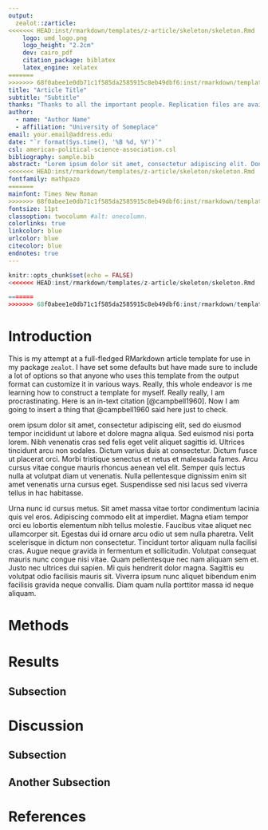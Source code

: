```yaml
---
output:
  zealot::zarticle:
<<<<<<< HEAD:inst/rmarkdown/templates/z-article/skeleton/skeleton.Rmd
    logo: umd_logo.png
    logo_height: "2.2cm"
    dev: cairo_pdf
    citation_package: biblatex
    latex_engine: xelatex
=======
>>>>>>> 68f0abee1e0db71c1f585da2585915c8eb49dbf6:inst/rmarkdown/templates/zarticle/skeleton/skeleton.Rmd
title: "Article Title"
subtitle: "Subtitle"
thanks: "Thanks to all the important people. Replication files are available on request."
author:
  - name: "Author Name"
  - affiliation: "University of Someplace"
email: your.email@address.edu
date: "`r format(Sys.time(), '%B %d, %Y')`"
csl: american-political-science-association.csl
bibliography: sample.bib
abstract: "Lorem ipsum dolor sit amet, consectetur adipiscing elit. Donec sit amet libero justo. Pellentesque eget nibh ex. Aliquam tincidunt egestas lectus id ullamcorper. Proin tellus orci, posuere sed cursus at, bibendum ac odio. Nam consequat non ante eget aliquam. Nulla facilisis tincidunt elit. Nunc hendrerit pellentesque quam, eu imperdiet ipsum porttitor ut. Interdum et malesuada fames ac ante ipsum primis in faucibus. Suspendisse potenti. Duis vitae nibh mauris. Duis nec sem sit amet ante dictum mattis. Suspendisse diam velit, maximus eget commodo at, faucibus et nisi. Ut a pellentesque eros, sit amet suscipit eros. Nunc tincidunt quis risus suscipit vestibulum. Quisque eu fringilla massa."
<<<<<<< HEAD:inst/rmarkdown/templates/z-article/skeleton/skeleton.Rmd
fontfamily: mathpazo
=======
mainfont: Times New Roman
>>>>>>> 68f0abee1e0db71c1f585da2585915c8eb49dbf6:inst/rmarkdown/templates/zarticle/skeleton/skeleton.Rmd
fontsize: 11pt
classoption: twocolumn #alt: onecolumn.
colorlinks: true
linkcolor: blue
urlcolor: blue
citecolor: blue
endnotes: true
---
```


```r
knitr::opts_chunk$set(echo = FALSE)
<<<<<<< HEAD:inst/rmarkdown/templates/z-article/skeleton/skeleton.Rmd

=======
>>>>>>> 68f0abee1e0db71c1f585da2585915c8eb49dbf6:inst/rmarkdown/templates/zarticle/skeleton/skeleton.Rmd

```

# Introduction

This is my attempt at a full-fledged RMarkdown article template for use in my package `zealot`. I have set some defaults but have made sure to include a lot of options so that anyone who uses this template from the output format can customize it in various ways. Really, this whole endeavor is me learning how to construct a template for myself. Really really, I am procrastinating. Here is an in-text citation [@campbell1960]. Now I am going to insert a thing that @campbell1960 said here just to check.

orem ipsum dolor sit amet, consectetur adipiscing elit, sed do eiusmod tempor incididunt ut labore et dolore magna aliqua. Sed euismod nisi porta lorem. Nibh venenatis cras sed felis eget velit aliquet sagittis id. Ultrices tincidunt arcu non sodales. Dictum varius duis at consectetur. Dictum fusce ut placerat orci. Morbi tristique senectus et netus et malesuada fames. Arcu cursus vitae congue mauris rhoncus aenean vel elit. Semper quis lectus nulla at volutpat diam ut venenatis. Nulla pellentesque dignissim enim sit amet venenatis urna cursus eget. Suspendisse sed nisi lacus sed viverra tellus in hac habitasse.

Urna nunc id cursus metus. Sit amet massa vitae tortor condimentum lacinia quis vel eros. Adipiscing commodo elit at imperdiet. Magna etiam tempor orci eu lobortis elementum nibh tellus molestie. Faucibus vitae aliquet nec ullamcorper sit. Egestas dui id ornare arcu odio ut sem nulla pharetra. Velit scelerisque in dictum non consectetur. Tincidunt tortor aliquam nulla facilisi cras. Augue neque gravida in fermentum et sollicitudin. Volutpat consequat mauris nunc congue nisi vitae. Quam pellentesque nec nam aliquam sem et. Justo nec ultrices dui sapien. Mi quis hendrerit dolor magna. Sagittis eu volutpat odio facilisis mauris sit. Viverra ipsum nunc aliquet bibendum enim facilisis gravida neque convallis. Diam quam nulla porttitor massa id neque aliquam.





# Methods





# Results




## Subsection


# Discussion



## Subsection


## Another Subsection


# References
